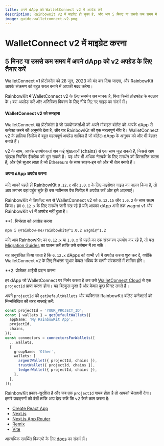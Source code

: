```yaml
---
title: अपने dApp को WalletConnect v2 में अपग्रेड करें
description: RainbowKit v2 में माइग्रेट हो चुका है, और आप 5 मिनट या उससे कम समय में अपने dApp की तैयारी कर सकते हैं
image: guide-walletconnect-v2.png
---
```


# WalletConnect v2 में माइग्रेट करना

## 5 मिनट या उससे कम समय में अपने dApp को v2 अपग्रेड के लिए तैयार करें

WalletConnect v1 प्रोटोकॉल को 28 जून, 2023 को बंद कर दिया जाएगा, और RainbowKit आपके संक्रमण को बहुत सरल बनाने में आपकी मदद करेगा।

RainbowKit में WalletConnect v2 के लिए समर्थन अब मानक है, बिना किसी तोड़फोड़ के बदलाव के। बस अपग्रेड करें और अतिरिक्त विवरण के लिए नीचे दिए गए गाइड का संदर्भ लें।

#### WalletConnect v2 को समझना

WalletConnect वह प्रोटोकॉल है जो उपयोगकर्ताओं को अपने मोबाइल वॉलेट को आपके dApp से कनेक्ट करने की अनुमति देता है, और यह RainbowKit की एक महत्वपूर्ण नींव है। WalletConnect v2 के हालिया रिलीज में बहुत महत्वपूर्ण अपग्रेड शामिल हैं जो वॉलेट-dApp के अनुभव को और भी बेहतर बनाते हैं।

v2 के साथ, आपके उपयोगकर्ता अब कई श्रृंखलाओं (chains) से एक साथ जुड़ सकते हैं, जिससे आप श्रृंखला स्विचिंग हैंडशेक को भूल सकते हैं। यह और भी अधिक नेटवर्क के लिए समर्थन को विस्तारित करता है, और ऐसे सुधार लाता है जो Ethereum के साथ साइन-इन को और भी तेज़ बनाते हैं।

#### अपना dApp अपग्रेड करना

यदि आपने पहले ही RainbowKit `0.12.x` और `1.0.x` के लिए माइग्रेशन गाइड का पालन किया है, तो आप लगभग वहां पहुंच चुके हैं! बस नवीनतम पैच रिलीज़ में अपग्रेड करें और इसे आज़माएं।

RainbowKit ने डिफ़ॉल्ट रूप से WalletConnect v2 को `0.12.15` और `1.0.2` के साथ सक्षम किया। हम `0.12.x` के लिए समर्थन जारी रख रहे हैं यदि आपका dApp अभी तक wagmi v1 और RainbowKit v1 में अपग्रेड नहीं हुआ है।

\*\*1. निर्भरता को अपग्रेड करना

```bash
npm i @rainbow-me/rainbowkit@^1.0.2 wagmi@^1.2
```

यदि आप RainbowKit का `0.12.x` या `1.0.x` से पहले का एक संस्करण उपयोग कर रहे हैं, तो बस [Migration Guides](/docs/migration-guide) का पालन करें ताकि उसे वर्तमान में ला सकें।

यह अनुशंसित किया जाता है कि `0.12.x` dApps को वाग्मी v1 में अपग्रेड करना शुरु कर दें, क्योंकि WalletConnect v2 के लिए स्थिरता सुधार केवल भविष्य के वाग्मी संस्करणों में शामिल होंगे।

\*\*2. प्रोजेक्ट आईडी प्रदान करना

हर dApp जो WalletConnect पर निर्भर करता है अब उसे [WalletConnect Cloud](https://cloud.walletconnect.com/) से एक `projectId` प्राप्त करना होगा। यह बिल्कुल मुफ्त है और केवल कुछ मिनट लगते हैं।

अपने `projectId` को `getDefaultWallets` और व्यक्तिगत RainbowKit वॉलेट कनेक्टर्स को निम्नलिखित की तरह सप्लाई करें:

```ts
const projectId = 'YOUR_PROJECT_ID';
const { wallets } = getDefaultWallets({
  appName: 'My RainbowKit App',
  projectId,
  chains,
});
const connectors = connectorsForWallets([
  ...wallets,
  {
    groupName: 'Other',
    wallets: [
      argentWallet({ projectId, chains }),
      trustWallet({ projectId, chains }),
      ledgerWallet({ projectId, chains }),
    ],
  },
]);
```

RainbowKit प्रकार-सुरक्षित है और जब एक `projectId` गायब होता है तो आपको चेतावनी देगा। हमारे उदाहरणों को देखें ताकि आप देख सकें कि v2 कैसे काम करता है:

- [Create React App](https://codesandbox.io/p/sandbox/github/rainbow-me/rainbowkit/tree/main/examples/with-create-react-app)
- [Next.js](https://codesandbox.io/p/sandbox/github/rainbow-me/rainbowkit/tree/main/examples/with-next)
- [Next.js App Router](https://codesandbox.io/p/sandbox/github/rainbow-me/rainbowkit/tree/main/examples/with-next-app)
- [Remix](https://codesandbox.io/p/sandbox/github/rainbow-me/rainbowkit/tree/main/examples/with-remix)
- [Vite](https://codesandbox.io/p/sandbox/github/rainbow-me/rainbowkit/tree/main/examples/with-vite)

आत्यधिक समर्थित विकल्पों के लिए [docs](https://www.rainbowkit.com/docs/custom-wallet-list#walletconnect) का संदर्भ लें।
